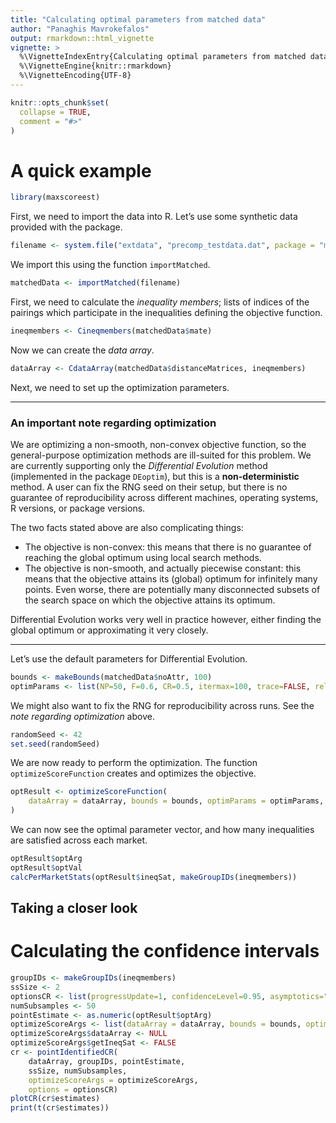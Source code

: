 ```yaml
---
title: "Calculating optimal parameters from matched data"
author: "Panaghis Mavrokefalos"
output: rmarkdown::html_vignette
vignette: >
  %\VignetteIndexEntry{Calculating optimal parameters from matched data}
  %\VignetteEngine{knitr::rmarkdown}
  %\VignetteEncoding{UTF-8}
---
```


```r
knitr::opts_chunk$set(
  collapse = TRUE,
  comment = "#>"
)
```

# A quick example

```r
library(maxscoreest)
```

First, we need to import the data into R. Let's use some synthetic data provided
with the package.

```r
filename <- system.file("extdata", "precomp_testdata.dat", package = "maxscoreest")
```

We import this using the function `importMatched`.

<!--TODO-->
```r
matchedData <- importMatched(filename)
```

First, we need to calculate the *inequality members*; lists of indices of the
pairings which participate in the inequalities defining the objective function.

```r
ineqmembers <- Cineqmembers(matchedData$mate)
```

Now we can create the *data array*.

```r
dataArray <- CdataArray(matchedData$distanceMatrices, ineqmembers)
```

Next, we need to set up the optimization parameters.

---

### An important note regarding optimization

We are optimizing a non-smooth, non-convex objective function, so the
general-purpose optimization methods are ill-suited for this problem. We are
currently supporting only the *Differential Evolution* method (implemented in
the package `DEoptim`), but this is a **non-deterministic** method. A user can
fix the RNG seed on their setup, but there is no guarantee of reproducibility
across different machines, operating systems, R versions, or package versions.

The two facts stated above are also complicating things:

- The objective is non-convex: this means that there is no guarantee of reaching
the global optimum using local search methods.
- The objective is non-smooth, and actually piecewise constant: this means that
the objective attains its (global) optimum for infinitely many points. Even
worse, there are potentially many disconnected subsets of the search space on
which the objective attains its optimum.

Differential Evolution works very well in practice however, either finding the
global optimum or approximating it very closely.

---

Let's use the default parameters for Differential Evolution.

<!--TODO turn into function, TODO echo, TODO what is bounds-->
```r
bounds <- makeBounds(matchedData$noAttr, 100)
optimParams <- list(NP=50, F=0.6, CR=0.5, itermax=100, trace=FALSE, reltol=1e-3)
```

We might also want to fix the RNG for reproducibility across runs. See the
*note regarding optimization* above.

```r
randomSeed <- 42
set.seed(randomSeed)
```

We are now ready to perform the optimization. The function
`optimizeScoreFunction` creates and optimizes the objective.

<!--TODO unname-->
```r
optResult <- optimizeScoreFunction(
    dataArray = dataArray, bounds = bounds, optimParams = optimParams, getIneqSat = TRUE, permuteInvariant = TRUE
)
```

We can now see the optimal parameter vector, and how many inequalities are
satisfied across each market.

```r
optResult$optArg
optResult$optVal
calcPerMarketStats(optResult$ineqSat, makeGroupIDs(ineqmembers))
```

## Taking a closer look

# Calculating the confidence intervals

```r
groupIDs <- makeGroupIDs(ineqmembers)
ssSize <- 2
optionsCR <- list(progressUpdate=1, confidenceLevel=0.95, asymptotics="nests")
numSubsamples <- 50
pointEstimate <- as.numeric(optResult$optArg)
optimizeScoreArgs <- list(dataArray = dataArray, bounds = bounds, optimParams = optimParams, getIneqSat = TRUE, permuteInvariant = TRUE)
optimizeScoreArgs$dataArray <- NULL
optimizeScoreArgs$getIneqSat <- FALSE
cr <- pointIdentifiedCR(
    dataArray, groupIDs, pointEstimate,
    ssSize, numSubsamples,
    optimizeScoreArgs = optimizeScoreArgs,
    options = optionsCR)
plotCR(cr$estimates)
print(t(cr$estimates))
```
